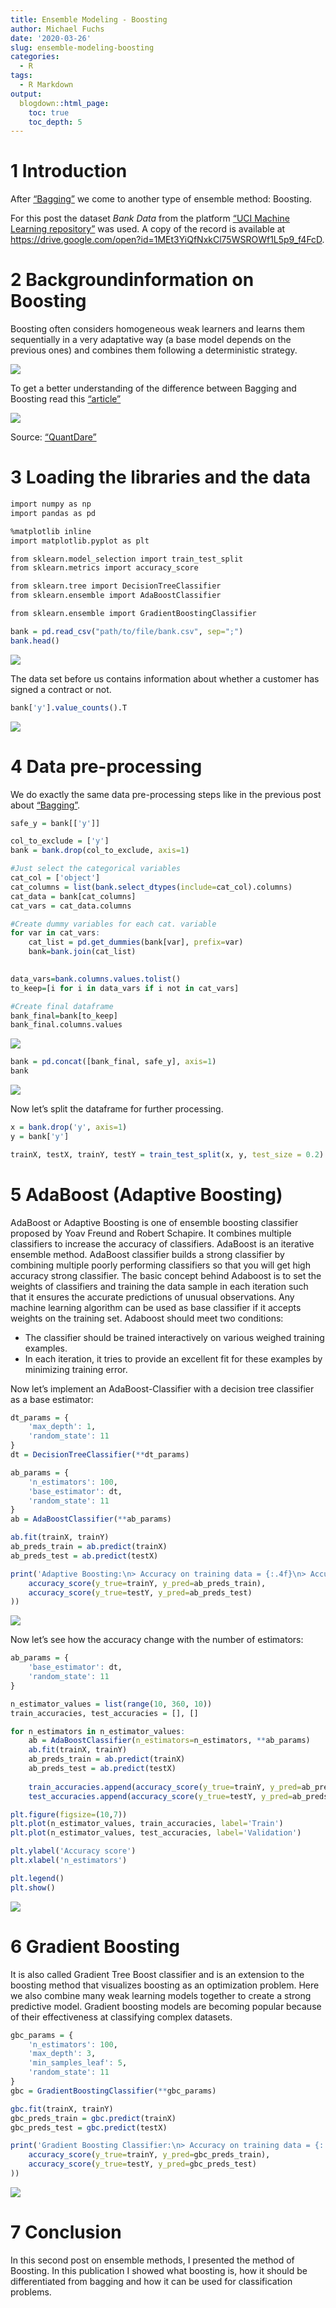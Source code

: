 ```yaml
---
title: Ensemble Modeling - Boosting
author: Michael Fuchs
date: '2020-03-26'
slug: ensemble-modeling-boosting
categories:
  - R
tags:
  - R Markdown
output:
  blogdown::html_page:
    toc: true
    toc_depth: 5
---
```


 


# 1 Introduction

After ["Bagging"](https://michael-fuchs-python.netlify.app/2020/03/07/ensemble-modeling-bagging/) we come to another type of ensemble method: Boosting.

For this post the dataset *Bank Data* from the platform ["UCI Machine Learning repository"](https://archive.ics.uci.edu/ml/datasets/Bank+Marketing) was used. A copy of the record is available at <https://drive.google.com/open?id=1MEt3YiQfNxkCl75WSROWf1L5p9_f4FcD>.



# 2 Backgroundinformation on Boosting


Boosting often considers homogeneous weak learners and learns them sequentially in a very adaptative way (a base model depends on the previous ones) and combines them following a deterministic strategy.


![](/post/2020-03-26-ensemble-modeling-boosting_files/p43s1.png)


To get a better understanding of the difference between Bagging and Boosting read this ["article"](https://quantdare.com/what-is-the-difference-between-bagging-and-boosting/)

![](/post/2020-03-26-ensemble-modeling-boosting_files/p43s2.png)

Source: ["QuantDare"](https://quantdare.com/what-is-the-difference-between-bagging-and-boosting/)



# 3 Loading the libraries and the data

```r
import numpy as np
import pandas as pd

%matplotlib inline
import matplotlib.pyplot as plt

from sklearn.model_selection import train_test_split
from sklearn.metrics import accuracy_score

from sklearn.tree import DecisionTreeClassifier
from sklearn.ensemble import AdaBoostClassifier

from sklearn.ensemble import GradientBoostingClassifier

```


```r
bank = pd.read_csv("path/to/file/bank.csv", sep=";")
bank.head()
```

![](/post/2020-03-26-ensemble-modeling-boosting_files/p43p1.png)


The data set before us contains information about whether a customer has signed a contract or not.

```r
bank['y'].value_counts().T
```

![](/post/2020-03-26-ensemble-modeling-boosting_files/p43p2.png)

# 4 Data pre-processing


We do exactly the same data pre-processing steps like in the previous post about ["Bagging"](https://michael-fuchs-python.netlify.app/2020/03/07/ensemble-modeling-bagging/). 


```r
safe_y = bank[['y']]

col_to_exclude = ['y']
bank = bank.drop(col_to_exclude, axis=1)
```


```r
#Just select the categorical variables
cat_col = ['object']
cat_columns = list(bank.select_dtypes(include=cat_col).columns)
cat_data = bank[cat_columns]
cat_vars = cat_data.columns

#Create dummy variables for each cat. variable
for var in cat_vars:
    cat_list = pd.get_dummies(bank[var], prefix=var)
    bank=bank.join(cat_list)

    
data_vars=bank.columns.values.tolist()
to_keep=[i for i in data_vars if i not in cat_vars]

#Create final dataframe
bank_final=bank[to_keep]
bank_final.columns.values
```

![](/post/2020-03-26-ensemble-modeling-boosting_files/p43p3.png)


```r
bank = pd.concat([bank_final, safe_y], axis=1)
bank
```

![](/post/2020-03-26-ensemble-modeling-boosting_files/p43p4.png)

Now let's split the dataframe for further processing.

```r
x = bank.drop('y', axis=1)
y = bank['y']

trainX, testX, trainY, testY = train_test_split(x, y, test_size = 0.2)
```



# 5 AdaBoost (Adaptive Boosting)

AdaBoost or Adaptive Boosting is one of ensemble boosting classifier proposed by Yoav Freund and Robert Schapire. It combines multiple classifiers to increase the accuracy of classifiers. AdaBoost is an iterative ensemble method. AdaBoost classifier builds a strong classifier by combining multiple poorly performing classifiers so that you will get high accuracy strong classifier. The basic concept behind Adaboost is to set the weights of classifiers and training the data sample in each iteration such that it ensures the accurate predictions of unusual observations. Any machine learning algorithm can be used as base classifier if it accepts weights on the training set. Adaboost should meet two conditions:

+ The classifier should be trained interactively on various weighed training examples.
+ In each iteration, it tries to provide an excellent fit for these examples by minimizing training error.

Now let's implement an AdaBoost-Classifier with a decision tree classifier as a base estimator:

```r
dt_params = {
    'max_depth': 1,
    'random_state': 11
}
dt = DecisionTreeClassifier(**dt_params)
```

```r
ab_params = {
    'n_estimators': 100,
    'base_estimator': dt,
    'random_state': 11
}
ab = AdaBoostClassifier(**ab_params)
```

```r
ab.fit(trainX, trainY)
ab_preds_train = ab.predict(trainX)
ab_preds_test = ab.predict(testX)
```

```r
print('Adaptive Boosting:\n> Accuracy on training data = {:.4f}\n> Accuracy on validation data = {:.4f}'.format(
    accuracy_score(y_true=trainY, y_pred=ab_preds_train),
    accuracy_score(y_true=testY, y_pred=ab_preds_test)
))
```

![](/post/2020-03-26-ensemble-modeling-boosting_files/p43p5.png)



Now let's see how the accuracy change with the number of estimators:



```r
ab_params = {
    'base_estimator': dt,
    'random_state': 11
}

n_estimator_values = list(range(10, 360, 10))
train_accuracies, test_accuracies = [], []

for n_estimators in n_estimator_values:
    ab = AdaBoostClassifier(n_estimators=n_estimators, **ab_params)
    ab.fit(trainX, trainY)
    ab_preds_train = ab.predict(trainX)
    ab_preds_test = ab.predict(testX)
    
    train_accuracies.append(accuracy_score(y_true=trainY, y_pred=ab_preds_train))
    test_accuracies.append(accuracy_score(y_true=testY, y_pred=ab_preds_test))
```



```r
plt.figure(figsize=(10,7))
plt.plot(n_estimator_values, train_accuracies, label='Train')
plt.plot(n_estimator_values, test_accuracies, label='Validation')

plt.ylabel('Accuracy score')
plt.xlabel('n_estimators')

plt.legend()
plt.show()
```

![](/post/2020-03-26-ensemble-modeling-boosting_files/p43p6.png)


# 6 Gradient Boosting

It is also called Gradient Tree Boost classifier and is an extension to the boosting method that visualizes boosting as an optimization problem. Here we also combine many weak learning models together to create a strong predictive model.
Gradient boosting models are becoming popular because of their effectiveness at classifying complex datasets.



```r
gbc_params = {
    'n_estimators': 100,
    'max_depth': 3,
    'min_samples_leaf': 5,
    'random_state': 11
}
gbc = GradientBoostingClassifier(**gbc_params)
```


```r
gbc.fit(trainX, trainY)
gbc_preds_train = gbc.predict(trainX)
gbc_preds_test = gbc.predict(testX)
```


```r
print('Gradient Boosting Classifier:\n> Accuracy on training data = {:.4f}\n> Accuracy on validation data = {:.4f}'.format(
    accuracy_score(y_true=trainY, y_pred=gbc_preds_train),
    accuracy_score(y_true=testY, y_pred=gbc_preds_test)
))
```


![](/post/2020-03-26-ensemble-modeling-boosting_files/p43p7.png)


# 7 Conclusion

In this second post on ensemble methods, I presented the method of Boosting.
In this publication I showed what boosting is, how it should be differentiated from bagging and how it can be used for classification problems.






